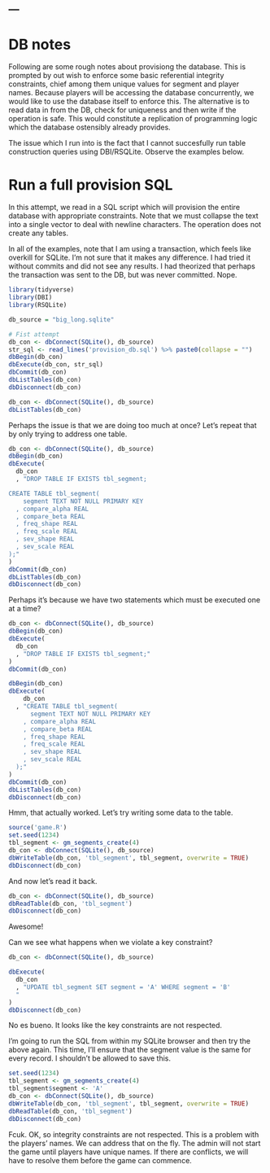 ---
---

# DB notes

Following are some rough notes about provisiong the database. This is prompted by out wish to enforce some basic referential integrity constraints, chief among them unique values for segment and player names. Because players will be accessing the database concurrently, we would like to use the database itself to enforce this. The alternative is to read data in from the DB, check for uniqueness and then write if the operation is safe. This would constitute a replication of programming logic which the database ostensibly already provides.

The issue which I run into is the fact that I cannot succesfully run table construction queries using DBI/RSQLite. Observe the examples below.

# Run a full provision SQL

In this attempt, we read in a SQL script which will provision the entire database with appropriate constraints. Note that we must collapse the text into a single vector to deal with newline characters. The operation does not create any tables.

In all of the examples, note that I am using a transaction, which feels like overkill for SQLite. I'm not sure that it makes any difference. I had tried it without commits and did not see any results. I had theorized that perhaps the transaction was sent to the DB, but was never committed. Nope.

```r
library(tidyverse)
library(DBI)
library(RSQLite)

db_source = "big_long.sqlite"

# Fist attempt
db_con <- dbConnect(SQLite(), db_source) 
str_sql <- read_lines('provision_db.sql') %>% paste0(collapse = "")
dbBegin(db_con)
dbExecute(db_con, str_sql)
dbCommit(db_con)
dbListTables(db_con)
dbDisconnect(db_con)

db_con <- dbConnect(SQLite(), db_source) 
dbListTables(db_con)
```

Perhaps the issue is that we are doing too much at once? Let's repeat that by only trying to address one table.

```r
db_con <- dbConnect(SQLite(), db_source) 
dbBegin(db_con)
dbExecute(
  db_con
  , "DROP TABLE IF EXISTS tbl_segment;

CREATE TABLE tbl_segment(
    segment TEXT NOT NULL PRIMARY KEY
  , compare_alpha REAL
  , compare_beta REAL
  , freq_shape REAL
  , freq_scale REAL
  , sev_shape REAL
  , sev_scale REAL
);"
)
dbCommit(db_con)
dbListTables(db_con)
dbDisconnect(db_con)
```

Perhaps it's because we have two statements which must be executed one at a time?

```r
db_con <- dbConnect(SQLite(), db_source) 
dbBegin(db_con)
dbExecute(
  db_con
  , "DROP TABLE IF EXISTS tbl_segment;"
)
dbCommit(db_con)

dbBegin(db_con)
dbExecute(
    db_con
  , "CREATE TABLE tbl_segment(
      segment TEXT NOT NULL PRIMARY KEY
    , compare_alpha REAL
    , compare_beta REAL
    , freq_shape REAL
    , freq_scale REAL
    , sev_shape REAL
    , sev_scale REAL
  );"
)
dbCommit(db_con)
dbListTables(db_con)
dbDisconnect(db_con)
```

Hmm, that actually worked. Let's try writing some data to the table.

```r
source('game.R')
set.seed(1234)
tbl_segment <- gm_segments_create(4)
db_con <- dbConnect(SQLite(), db_source) 
dbWriteTable(db_con, 'tbl_segment', tbl_segment, overwrite = TRUE)
dbDisconnect(db_con)
```

And now let's read it back.

```r
db_con <- dbConnect(SQLite(), db_source) 
dbReadTable(db_con, 'tbl_segment')
dbDisconnect(db_con)
```

Awesome!

Can we see what happens when we violate a key constraint?

```r
db_con <- dbConnect(SQLite(), db_source) 

dbExecute(
  db_con
  , "UPDATE tbl_segment SET segment = 'A' WHERE segment = 'B'
  "
)
dbDisconnect(db_con)
```

No es bueno. It looks like the key constraints are not respected.

I'm going to run the SQL from within my SQLite browser and then try the above again. This time, I'll ensure that the segment value is the same for every record. I shouldn't be allowed to save this.

```r
set.seed(1234)
tbl_segment <- gm_segments_create(4)
tbl_segment$segment <- 'A'
db_con <- dbConnect(SQLite(), db_source) 
dbWriteTable(db_con, 'tbl_segment', tbl_segment, overwrite = TRUE)
dbReadTable(db_con, 'tbl_segment')
dbDisconnect(db_con)
```

Fcuk. OK, so integrity constraints are not respected. This is a problem with the players' names. We can address that on the fly. The admin will not start the game until players have unique names. If there are conflicts, we will have to resolve them before the game can commence.
